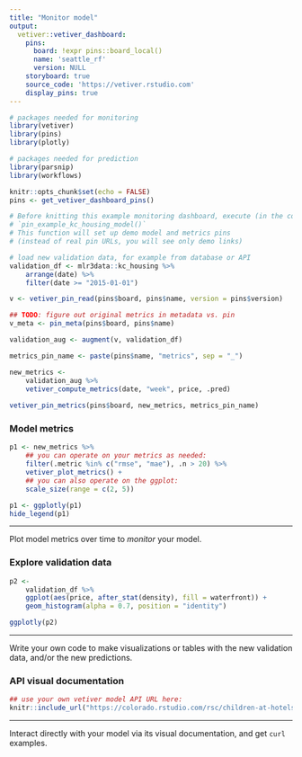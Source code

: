```yaml
---
title: "Monitor model"
output: 
  vetiver::vetiver_dashboard:
    pins:
      board: !expr pins::board_local()
      name: 'seattle_rf'
      version: NULL
    storyboard: true
    source_code: 'https://vetiver.rstudio.com'
    display_pins: true
---
```


```r
# packages needed for monitoring
library(vetiver)
library(pins)
library(plotly)

# packages needed for prediction
library(parsnip)
library(workflows)

knitr::opts_chunk$set(echo = FALSE)
pins <- get_vetiver_dashboard_pins()

# Before knitting this example monitoring dashboard, execute (in the console):
# `pin_example_kc_housing_model()`
# This function will set up demo model and metrics pins 
# (instead of real pin URLs, you will see only demo links)

# load new validation data, for example from database or API
validation_df <- mlr3data::kc_housing %>%
    arrange(date) %>%
    filter(date >= "2015-01-01") 

v <- vetiver_pin_read(pins$board, pins$name, version = pins$version)

## TODO: figure out original metrics in metadata vs. pin
v_meta <- pin_meta(pins$board, pins$name)

validation_aug <- augment(v, validation_df)

metrics_pin_name <- paste(pins$name, "metrics", sep = "_")

new_metrics <-
    validation_aug %>%
    vetiver_compute_metrics(date, "week", price, .pred)
    
vetiver_pin_metrics(pins$board, new_metrics, metrics_pin_name)

```



### Model metrics

```r
p1 <- new_metrics %>%
    ## you can operate on your metrics as needed:
    filter(.metric %in% c("rmse", "mae"), .n > 20) %>%
    vetiver_plot_metrics() + 
    ## you can also operate on the ggplot:
    scale_size(range = c(2, 5))

p1 <- ggplotly(p1)
hide_legend(p1)
```


***

Plot model metrics over time to *monitor* your model.

### Explore validation data

```r
p2 <-
    validation_df %>%
    ggplot(aes(price, after_stat(density), fill = waterfront)) +
    geom_histogram(alpha = 0.7, position = "identity")

ggplotly(p2)
```


***

Write your own code to make visualizations or tables with the new validation data, and/or the new predictions.

### API visual documentation

```r
## use your own vetiver model API URL here:
knitr::include_url("https://colorado.rstudio.com/rsc/children-at-hotels/", height = "600px")
```

***

Interact directly with your model via its visual documentation, and get `curl` examples.

